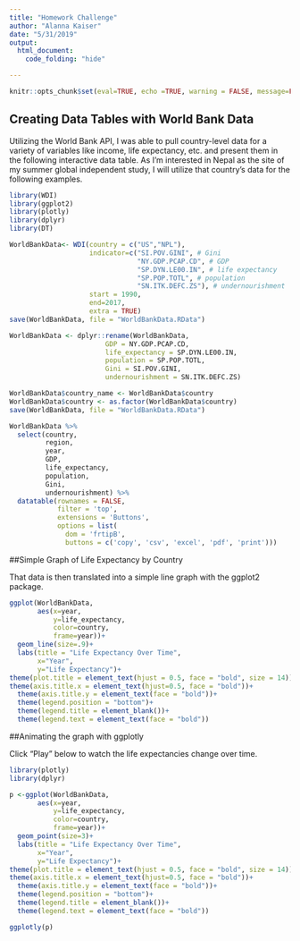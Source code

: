 ```yaml
---
title: "Homework Challenge"
author: "Alanna Kaiser"
date: "5/31/2019"
output:
  html_document:
    code_folding: "hide"

---
```


```r
knitr::opts_chunk$set(eval=TRUE, echo =TRUE, warning = FALSE, message=FALSE)
```


## Creating Data Tables with World Bank Data

Utilizing the World Bank API, I was able to pull country-level data for a variety of variables like income, life expectancy, etc. and present them in the following interactive data table. As I’m interested in Nepal as the site of my summer global independent study, I will utilize that country’s data for the following examples.  

```r
library(WDI)
library(ggplot2)
library(plotly)
library(dplyr)
library(DT)

WorldBankData<- WDI(country = c("US","NPL"),
                    indicator=c("SI.POV.GINI", # Gini
                                "NY.GDP.PCAP.CD", # GDP
                                "SP.DYN.LE00.IN", # life expectancy
                                "SP.POP.TOTL", # population
                                "SN.ITK.DEFC.ZS"), # undernourishment
                    start = 1990,
                    end=2017,
                    extra = TRUE)
save(WorldBankData, file = "WorldBankData.RData")

WorldBankData <- dplyr::rename(WorldBankData, 
                        GDP = NY.GDP.PCAP.CD,
                        life_expectancy = SP.DYN.LE00.IN, 
                        population = SP.POP.TOTL,
                        Gini = SI.POV.GINI,
                        undernourishment = SN.ITK.DEFC.ZS)

WorldBankData$country_name <- WorldBankData$country
WorldBankData$country <- as.factor(WorldBankData$country)
save(WorldBankData, file = "WorldBankData.RData")

WorldBankData %>% 
  select(country, 
         region,
         year,
         GDP, 
         life_expectancy, 
         population, 
         Gini,
         undernourishment) %>%
  datatable(rownames = FALSE,
            filter = 'top', 
            extensions = 'Buttons', 
            options = list(
              dom = 'frtipB',
              buttons = c('copy', 'csv', 'excel', 'pdf', 'print')))

```




##Simple Graph of Life Expectancy by Country

That data is then translated into a simple line graph with the ggplot2 package. 

``` r

ggplot(WorldBankData,
       aes(x=year,
           y=life_expectancy,
           color=country,
           frame=year))+
  geom_line(size=.9)+
  labs(title = "Life Expectancy Over Time",
       x="Year",
       y="Life Expectancy")+
theme(plot.title = element_text(hjust = 0.5, face = "bold", size = 14))+
theme(axis.title.x = element_text(hjust=0.5, face = "bold"))+
  theme(axis.title.y = element_text(face = "bold"))+
  theme(legend.position = "bottom")+
  theme(legend.title = element_blank())+
  theme(legend.text = element_text(face = "bold"))

```


##Animating the graph with ggplotly

Click "Play" below to watch the life expectancies change over time. 

``` r
library(plotly)
library(dplyr)

p <-ggplot(WorldBankData,
       aes(x=year,
           y=life_expectancy,
           color=country,
           frame=year))+
  geom_point(size=3)+
  labs(title = "Life Expectancy Over Time",
       x="Year",
       y="Life Expectancy")+
theme(plot.title = element_text(hjust = 0.5, face = "bold", size = 14))+
theme(axis.title.x = element_text(hjust=0.5, face = "bold"))+
  theme(axis.title.y = element_text(face = "bold"))+
  theme(legend.position = "bottom")+
  theme(legend.title = element_blank())+
  theme(legend.text = element_text(face = "bold"))

ggplotly(p)
```


